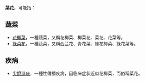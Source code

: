 '''菜花'''，可能指：

==蔬菜==
*[[花椰菜|花椰菜]]，一種蔬菜，又稱花椰菜、椰菜花、菜花、花菜等。
*[[綠菜花|綠菜花]]，一種蔬菜，又稱西兰花、青花菜、綠花椰菜、綠花菜等。
==疾病==
*[[尖銳濕疣|尖銳濕疣]]，一種性傳播疾病，因临床症状近似花椰菜，而俗稱菜花。
{{disambig|C|Cat=二字消歧义}}